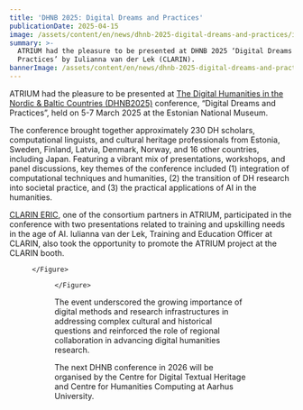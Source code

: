 ```yaml
---
title: 'DHNB 2025: Digital Dreams and Practices'
publicationDate: 2025-04-15
image: /assets/content/en/news/dhnb-2025-digital-dreams-and-practices/image.jpg
summary: >-
  ATRIUM had the pleasure to be presented at DHNB 2025 ‘Digital Dreams and
  Practices’ by Iulianna van der Lek (CLARIN).
bannerImage: /assets/content/en/news/dhnb-2025-digital-dreams-and-practices/bannerImage.jpg
---
```

ATRIUM had the pleasure to be presented at [The Digital Humanities in the Nordic & Baltic Countries (DHNB2025)](https://dhnb.eu/conferences/dhnb2025/) conference, “Digital Dreams and Practices”, held on 5-7 March 2025 at the Estonian National Museum.

The conference brought together approximately 230 DH scholars, computational linguists, and cultural heritage professionals from Estonia, Sweden, Finland, Latvia, Denmark, Norway, and 16 other countries, including Japan. Featuring a vibrant mix of presentations, workshops, and panel discussions, key themes of the conference included (1) integration of computational techniques and humanities, (2) the transition of DH research into societal practice, and (3) the practical applications of AI in the humanities. 

[CLARIN ERIC](https://www.clarin.eu/content/about-clarin), one of the consortium partners in ATRIUM, participated in the conference with two presentations related to training and upskilling needs in the age of AI. Iulianna van der Lek, Training and Education Officer at CLARIN, also took the opportunity to promote the ATRIUM project at the CLARIN booth. 

<Grid layout="two-columns" alignment="stretch">
  <GridItem alignment="stretch">
    <Figure src="/assets/content/en/news/dhnb-2025-digital-dreams-and-practices/tartu.jpg" alt="A CLARIN banner is at the bottom of the image, with a TV screen with conference material next to it. Above this is a black-and-white photograph of a man with a graphic colourful woman behind him, with a circle with the text 'Tartu 2024'." alignment="stretch">

    </Figure>


  </GridItem>

  <GridItem alignment="stretch">
    <Figure src="/assets/content/en/news/dhnb-2025-digital-dreams-and-practices/img-3664.jpg" alt="A CLARIN banner in the background, with flyers for ATRIUM, ECHOES and other projects on a table in the foreground. " alignment="stretch">

    </Figure>


  </GridItem>
</Grid>

The event underscored the growing importance of digital methods and research infrastructures in addressing complex cultural and historical questions and reinforced the role of regional collaboration in advancing digital humanities research.

The next DHNB conference in 2026 will be organised by the Centre for Digital Textual Heritage and Centre for Humanities Computing at Aarhus University.
